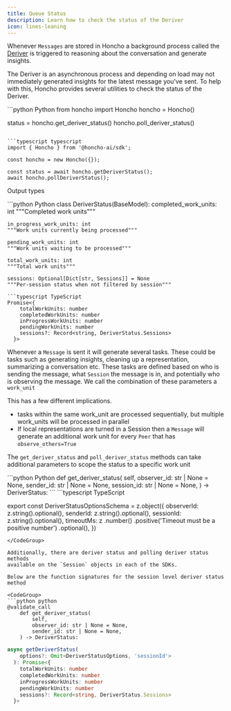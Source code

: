 ```yaml
---
title: Queue Status
description: Learn how to check the status of the Deriver
icon: lines-leaning
---
```


Whenever `Messages` are stored in Honcho a background process called the
[Deriver](/docs/v2/documentation/core-concepts/architecture#reasoning-layer) is
triggered to reasoning about the conversation and generate insights.

The Deriver is an asynchronous process and depending on load may not immediately
generated insights for the latest message you've sent. To help with this, Honcho
provides several utilities to check the status of the Deriver.

<CodeGroup>
```python Python
from honcho import Honcho
honcho = Honcho()

status = honcho.get_deriver_status()
honcho.poll_deriver_status()
```

```typescript typescript
import { Honcho } from '@honcho-ai/sdk';

const honcho = new Honcho({});

const status = await honcho.getDeriverStatus();
await honcho.pollDeriverStatus();
```
</CodeGroup>

Output types

<CodeGroup>
```python Python
class DeriverStatus(BaseModel):
    completed_work_units: int
    """Completed work units"""

    in_progress_work_units: int
    """Work units currently being processed"""

    pending_work_units: int
    """Work units waiting to be processed"""

    total_work_units: int
    """Total work units"""

    sessions: Optional[Dict[str, Sessions]] = None
    """Per-session status when not filtered by session"""
```
```typescript TypeScript
Promise<{
    totalWorkUnits: number
    completedWorkUnits: number
    inProgressWorkUnits: number
    pendingWorkUnits: number
    sessions?: Record<string, DeriverStatus.Sessions>
  }>

```
</CodeGroup>

Whenever a `Message` is sent it will generate several tasks. These could
be tasks such as generating insights, cleaning up a representation, summarizing
a conversation etc. These tasks are defined based on who is sending the
message, what `Session` the message is in, and potentially who is observing the
message. We call the combination of these parameters a `work_unit`

This has a few different implications.

- tasks within the same work_unit are processed sequentially, but multiple
work_units will be processed in parallel
- If local representations are turned in a Session then a `Message` will
  generate an additional work unit for every `Peer` that has `observe_others=True`

The `get_deriver_status` and `poll_deriver_status` methods can take additional
parameters to scope the status to a specific work unit

<CodeGroup>
```python Python
def get_deriver_status(
        self,
        observer_id: str | None = None,
        sender_id: str | None = None,
        session_id: str | None = None,
    ) -> DeriverStatus:
```
```typescript TypeScript

export const DeriverStatusOptionsSchema = z.object({
  observerId: z.string().optional(),
  senderId: z.string().optional(),
  sessionId: z.string().optional(),
  timeoutMs: z
    .number()
    .positive('Timeout must be a positive number')
    .optional(),
})

```
</CodeGroup>

Additionally, there are deriver status and polling deriver status methods
available on the `Session` objects in each of the SDKs.

Below are the function signatures for the session level deriver status method

<CodeGroup>
```python python
@validate_call
    def get_deriver_status(
        self,
        observer_id: str | None = None,
        sender_id: str | None = None,
    ) -> DeriverStatus:
```

```typescript TypeScript
async getDeriverStatus(
    options?: Omit<DeriverStatusOptions, 'sessionId'>
  ): Promise<{
    totalWorkUnits: number
    completedWorkUnits: number
    inProgressWorkUnits: number
    pendingWorkUnits: number
    sessions?: Record<string, DeriverStatus.Sessions>
  }>
```
</CodeGroup>
